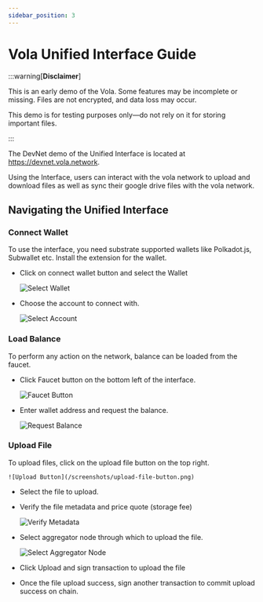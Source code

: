 ```yaml
---
sidebar_position: 3
---
```


# Vola Unified Interface Guide

:::warning[**Disclaimer**]

This is an early demo of the Vola. Some features may be incomplete or missing. Files are not encrypted, and data loss may occur.

This demo is for testing purposes only—do not rely on it for storing important files.

:::

The DevNet demo of the Unified Interface is located at https://devnet.vola.network.

Using the Interface, users can interact with the vola network to upload and download files as well as sync their google drive files with the vola network.

## Navigating the Unified Interface

### Connect Wallet

To use the interface, you need substrate supported wallets like Polkadot.js, Subwallet etc. Install the extension for the wallet.

- Click on connect wallet button and select the Wallet

  ![Select Wallet](/screenshots/select-wallet.png)

- Choose the account to connect with.

  ![Select Account](/screenshots/select-account.png)

### Load Balance

To perform any action on the network, balance can be loaded from the faucet.

- Click Faucet button on the bottom left of the interface.

  ![Faucet Button](/screenshots/faucet-button.png)

- Enter wallet address and request the balance.

  ![Request Balance](/screenshots/request-balance.png)

### Upload File

To upload files, click on the upload file button on the top right.

    ![Upload Button](/screenshots/upload-file-button.png)

- Select the file to upload.
- Verify the file metadata and price quote (storage fee)

  ![Verify Metadata](/screenshots/verify-metadata.png)

- Select aggregator node through which to upload the file.

  ![Select Aggregator Node](/screenshots/select-aggregator-node.png)

- Click Upload and sign transaction to upload the file
- Once the file upload success, sign another transaction to commit upload success on chain.
